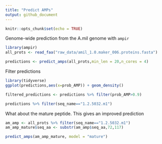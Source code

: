 ```yaml
---
title: "Predict AMPs"
output: github_document
---
```


```r
knitr::opts_chunk$set(echo = TRUE)
```


Genome-wide prediction from the A.mil genome with `ampir`

```r
library(ampir)
all_prots <- read_faa("raw_data/amil_1.0.maker_006.proteins.fasta")

predictions <- predict_amps(all_prots,min_len = 20,n_cores = 4)
```
Filter predictions

```r
library(tidyverse)
ggplot(predictions,aes(x=prob_AMP)) + geom_density()
```

```r
filtered_predictions <- predictions %>% filter(prob_AMP>0.9)

predictions %>% filter(seq_name=="1.2.5032.m1")
```


What about the mature peptide. This gives an improved prediction

```r
am_amp <- all_prots %>% filter(seq_name=="1.2.5032.m1")
am_amp_mature$seq_aa <- substr(am_amp$seq_aa,72,117)

predict_amps(am_amp_mature, model = "mature")
```

